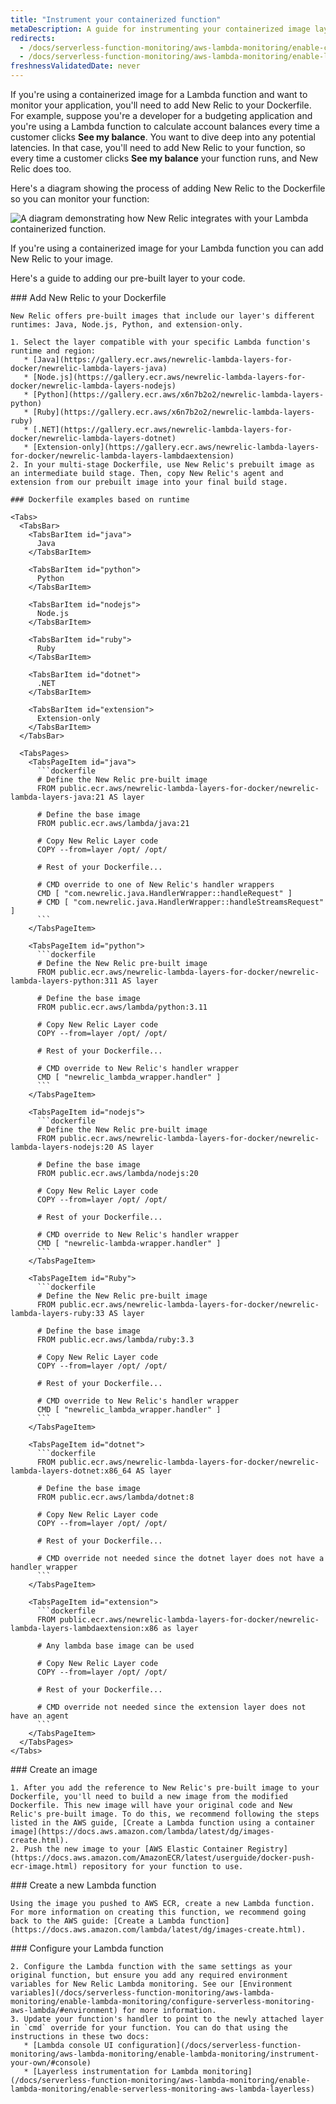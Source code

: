 ```yaml
---
title: "Instrument your containerized function"
metaDescription: A guide for instrumenting your containerized image layer with New Relic.
redirects:
  - /docs/serverless-function-monitoring/aws-lambda-monitoring/enable-containerized-function-monitoring/get-started
  - /docs/serverless-function-monitoring/aws-lambda-monitoring/enable-lambda-monitoring/containerized-images
freshnessValidatedDate: never
---
```


If you're using a containerized image for a Lambda function and want to monitor your application, you'll need to add New Relic to your Dockerfile. For example, suppose you're a developer for a budgeting application and you're using a Lambda function to calculate account balances every time a customer clicks **See my balance**. You want to dive deep into any potential latencies. In that case, you'll need to add New Relic to your function, so every time a customer clicks **See my balance** your function runs, and New Relic does too.

Here's a diagram showing the process of adding New Relic to the Dockerfile so you can monitor your function:

<img
  title="containerized images "
  alt="A diagram demonstrating how New Relic integrates with your Lambda containerized function."
  src="/images/serverless_diagram_containerized-images-with-lambda.webp"
/>

<figcaption>
  If you're using a containerized image for your Lambda function you can add New Relic to your image.
</figcaption>

Here's a guide to adding our pre-built layer to your code.

<Steps>
  <Step>
    ### Add New Relic to your Dockerfile

    New Relic offers pre-built images that include our layer's different runtimes: Java, Node.js, Python, and extension-only.

    1. Select the layer compatible with your specific Lambda function's runtime and region:
       * [Java](https://gallery.ecr.aws/newrelic-lambda-layers-for-docker/newrelic-lambda-layers-java)
       * [Node.js](https://gallery.ecr.aws/newrelic-lambda-layers-for-docker/newrelic-lambda-layers-nodejs)
       * [Python](https://gallery.ecr.aws/x6n7b2o2/newrelic-lambda-layers-python)
       * [Ruby](https://gallery.ecr.aws/x6n7b2o2/newrelic-lambda-layers-ruby)
       * [.NET](https://gallery.ecr.aws/newrelic-lambda-layers-for-docker/newrelic-lambda-layers-dotnet)
       * [Extension-only](https://gallery.ecr.aws/newrelic-lambda-layers-for-docker/newrelic-lambda-layers-lambdaextension)
    2. In your multi-stage Dockerfile, use New Relic's prebuilt image as an intermediate build stage. Then, copy New Relic's agent and extension from our prebuilt image into your final build stage.

    ### Dockerfile examples based on runtime

    <Tabs>
      <TabsBar>
        <TabsBarItem id="java">
          Java
        </TabsBarItem>

        <TabsBarItem id="python">
          Python
        </TabsBarItem>

        <TabsBarItem id="nodejs">
          Node.js
        </TabsBarItem>

        <TabsBarItem id="ruby">
          Ruby
        </TabsBarItem>

        <TabsBarItem id="dotnet">
          .NET
        </TabsBarItem>

        <TabsBarItem id="extension">
          Extension-only
        </TabsBarItem>
      </TabsBar>

      <TabsPages>
        <TabsPageItem id="java">
          ```dockerfile
          # Define the New Relic pre-built image
          FROM public.ecr.aws/newrelic-lambda-layers-for-docker/newrelic-lambda-layers-java:21 AS layer

          # Define the base image
          FROM public.ecr.aws/lambda/java:21

          # Copy New Relic Layer code
          COPY --from=layer /opt/ /opt/

          # Rest of your Dockerfile...

          # CMD override to one of New Relic's handler wrappers
          CMD [ "com.newrelic.java.HandlerWrapper::handleRequest" ]
          # CMD [ "com.newrelic.java.HandlerWrapper::handleStreamsRequest" ]
          ```
        </TabsPageItem>

        <TabsPageItem id="python">
          ```dockerfile
          # Define the New Relic pre-built image
          FROM public.ecr.aws/newrelic-lambda-layers-for-docker/newrelic-lambda-layers-python:311 AS layer

          # Define the base image
          FROM public.ecr.aws/lambda/python:3.11

          # Copy New Relic Layer code
          COPY --from=layer /opt/ /opt/

          # Rest of your Dockerfile...

          # CMD override to New Relic's handler wrapper
          CMD [ "newrelic_lambda_wrapper.handler" ]
          ```
        </TabsPageItem>

        <TabsPageItem id="nodejs">
          ```dockerfile
          # Define the New Relic pre-built image
          FROM public.ecr.aws/newrelic-lambda-layers-for-docker/newrelic-lambda-layers-nodejs:20 AS layer

          # Define the base image
          FROM public.ecr.aws/lambda/nodejs:20

          # Copy New Relic Layer code
          COPY --from=layer /opt/ /opt/

          # Rest of your Dockerfile...

          # CMD override to New Relic's handler wrapper
          CMD [ "newrelic-lambda-wrapper.handler" ]
          ```
        </TabsPageItem>

        <TabsPageItem id="Ruby">
          ```dockerfile
          # Define the New Relic pre-built image
          FROM public.ecr.aws/newrelic-lambda-layers-for-docker/newrelic-lambda-layers-ruby:33 AS layer

          # Define the base image
          FROM public.ecr.aws/lambda/ruby:3.3

          # Copy New Relic Layer code
          COPY --from=layer /opt/ /opt/

          # Rest of your Dockerfile...

          # CMD override to New Relic's handler wrapper
          CMD [ "newrelic_lambda_wrapper.handler" ]
          ```
        </TabsPageItem>

        <TabsPageItem id="dotnet">
          ```dockerfile
          FROM public.ecr.aws/newrelic-lambda-layers-for-docker/newrelic-lambda-layers-dotnet:x86_64 AS layer

          # Define the base image
          FROM public.ecr.aws/lambda/dotnet:8

          # Copy New Relic Layer code
          COPY --from=layer /opt/ /opt/

          # Rest of your Dockerfile...

          # CMD override not needed since the dotnet layer does not have a handler wrapper
          ```
        </TabsPageItem>

        <TabsPageItem id="extension">
          ```dockerfile
          FROM public.ecr.aws/newrelic-lambda-layers-for-docker/newrelic-lambda-layers-lambdaextension:x86 as layer

          # Any lambda base image can be used

          # Copy New Relic Layer code
          COPY --from=layer /opt/ /opt/

          # Rest of your Dockerfile...

          # CMD override not needed since the extension layer does not have an agent
          ```
        </TabsPageItem>
      </TabsPages>
    </Tabs>
  </Step>

  <Step>
    ### Create an image

    1. After you add the reference to New Relic's pre-built image to your Dockerfile, you'll need to build a new image from the modified Dockerfile. This new image will have your original code and New Relic's pre-built image. To do this, we recommend following the steps listed in the AWS guide, [Create a Lambda function using a container image](https://docs.aws.amazon.com/lambda/latest/dg/images-create.html).
    2. Push the new image to your [AWS Elastic Container Registry](https://docs.aws.amazon.com/AmazonECR/latest/userguide/docker-push-ecr-image.html) repository for your function to use.
  </Step>

  <Step>
    ### Create a new Lambda function

    Using the image you pushed to AWS ECR, create a new Lambda function. For more information on creating this function, we recommend going back to the AWS guide: [Create a Lambda function](https://docs.aws.amazon.com/lambda/latest/dg/images-create.html).
  </Step>

  <Step>
    ### Configure your Lambda function

    2. Configure the Lambda function with the same settings as your original function, but ensure you add any required environment variables for New Relic Lambda monitoring. See our [Environment variables](/docs/serverless-function-monitoring/aws-lambda-monitoring/enable-lambda-monitoring/configure-serverless-monitoring-aws-lambda/#environment) for more information.
    3. Update your function's handler to point to the newly attached layer in `cmd` override for your function. You can do that using the instructions in these two docs:
       * [Lambda console UI configuration](/docs/serverless-function-monitoring/aws-lambda-monitoring/enable-lambda-monitoring/instrument-your-own/#console)
       * [Layerless instrumentation for Lambda monitoring](/docs/serverless-function-monitoring/aws-lambda-monitoring/enable-lambda-monitoring/enable-serverless-monitoring-aws-lambda-layerless)
  </Step>
</Steps>




